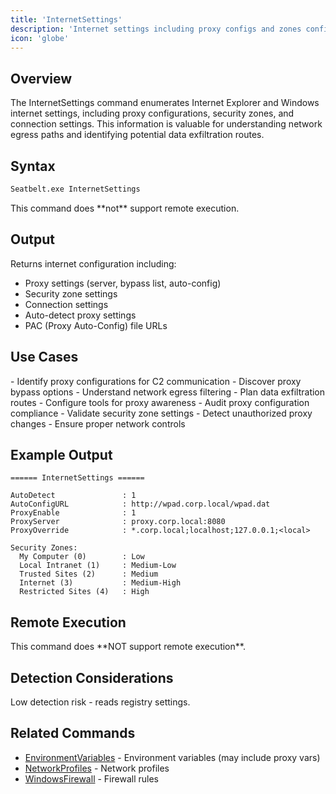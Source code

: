```yaml
---
title: 'InternetSettings'
description: 'Internet settings including proxy configs and zones configuration'
icon: 'globe'
---
```


## Overview

The InternetSettings command enumerates Internet Explorer and Windows internet settings, including proxy configurations, security zones, and connection settings. This information is valuable for understanding network egress paths and identifying potential data exfiltration routes.

## Syntax

```bash
Seatbelt.exe InternetSettings
```

<Note>
This command does **not** support remote execution.
</Note>

## Output

Returns internet configuration including:
- Proxy settings (server, bypass list, auto-config)
- Security zone settings
- Connection settings
- Auto-detect proxy settings
- PAC (Proxy Auto-Config) file URLs

## Use Cases

<Tabs>
  <Tab title="Red Team">
    - Identify proxy configurations for C2 communication
    - Discover proxy bypass options
    - Understand network egress filtering
    - Plan data exfiltration routes
    - Configure tools for proxy awareness
  </Tab>
  <Tab title="Blue Team">
    - Audit proxy configuration compliance
    - Validate security zone settings
    - Detect unauthorized proxy changes
    - Ensure proper network controls
  </Tab>
</Tabs>

## Example Output

```
====== InternetSettings ======

AutoDetect               : 1
AutoConfigURL            : http://wpad.corp.local/wpad.dat
ProxyEnable              : 1
ProxyServer              : proxy.corp.local:8080
ProxyOverride            : *.corp.local;localhost;127.0.0.1;<local>

Security Zones:
  My Computer (0)        : Low
  Local Intranet (1)     : Medium-Low
  Trusted Sites (2)      : Medium
  Internet (3)           : Medium-High
  Restricted Sites (4)   : High
```

## Remote Execution

<Warning>
This command does **NOT support remote execution**.
</Warning>

## Detection Considerations

<Info>
Low detection risk - reads registry settings.
</Info>

## Related Commands

- [EnvironmentVariables](/commands/environmentvariables) - Environment variables (may include proxy vars)
- [NetworkProfiles](/commands/networkprofiles) - Network profiles
- [WindowsFirewall](/commands/windowsfirewall) - Firewall rules
